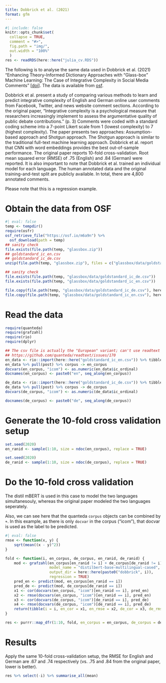```yaml
---
title: Dobbrick et al. (2021)
format: gfm
---
```


```r
#| include: false
knitr::opts_chunk$set(
  collapse = TRUE,
  comment = "#>",
  fig.path = "img/",
  out.width = "100%"
  )
res <- readRDS(here::here("julia_cv.RDS"))
```

The following is to analyse the same data used in Dobbrick et al. (2021) "Enhancing Theory-Informed Dictionary Approaches with “Glass-box” Machine Learning: The Case of Integrative Complexity in Social Media Comments" [[doi](https://doi.org/10.1080/19312458.2021.1999913)]. The data is available from [osf](https://doi.org/10.17605/OSF.IO/578MG).

Dobbrick et al. present a study of comparing various methods to learn and predict integrative complexity of English and German online user comments from Facebook, Twitter, and news website comment sections. According to the original paper, "Integrative complexity is a psychological measure that researchers increasingly implement to assess the argumentative quality of public debate contributions." (p. 3) Comments were coded with a standard coding scheme into a 7-point Likert scale from 1 (lowest complexity) to 7 (highest complexity). The paper presents two approaches: Assumption-based approach and Shotgun approach. The Shotgun approach is similar to the traditional full-text machine learning approach. Dobbrick et al. report that CNN with word embeddings provides the best out-of-sample performance. The original paper reports 10-fold cross-validation. Root mean squared error (RMSE) of .75 (English) and .84 (German) were reported. It is also important to note that Dobbrick et al. trained an individual model for each language. The human annotated data and the original training-and-test split are publicly available. In total, there are 4,800 annotated comments.

Please note that this is a regression example.

# Obtain the data from OSF

```r
#| eval: false
temp <- tempdir()
require(osfr)
osf_retrieve_file("https://osf.io/m6a9n") %>%
  osf_download(path = temp)
## sanity check
file.exists(file.path(temp, "glassbox.zip"))
## goldstandard_ic_en.csv
## goldstandard_ic_de.csv
unzip(file.path(temp, "glassbox.zip"), files = c("glassbox/data/goldstandard_ic_de.csv", "glassbox/data/goldstandard_ic_en.csv"), exdir = temp)

## sanity check
file.exists(file.path(temp, "glassbox/data/goldstandard_ic_de.csv"))
file.exists(file.path(temp, "glassbox/data/goldstandard_ic_en.csv"))

file.copy(file.path(temp, "glassbox/data/goldstandard_ic_de.csv"), here::here("goldstandard_ic_de.csv"))
file.copy(file.path(temp, "glassbox/data/goldstandard_ic_en.csv"), here::here("goldstandard_ic_en.csv"))
```

# Read the data

```r
require(quanteda)
require(grafzahl)
require(rio)
require(dplyr)

## The csv file is actually the "European" variant; can't use readtext
## https://github.com/quanteda/readtext/issues/170
en_data <- rio::import(here::here("goldstandard_ic_en.csv")) %>% tibble::as_tibble() %>% filter(!is_redacted & main_language == "en" & WC > 0)
en_data %>% pull(post) %>% corpus -> en_corpus
docvars(en_corpus, "icom") <- as.numeric(en_data$ic_ordinal)
docnames(en_corpus) <- paste0("en", seq_along(en_corpus))

de_data <- rio::import(here::here("goldstandard_ic_de.csv")) %>% tibble::as_tibble() %>% filter(!is_redacted & main_language == "de" & WC > 0)
de_data %>% pull(post) %>% corpus -> de_corpus
docvars(de_corpus, "icom") <- as.numeric(de_data$ic_ordinal)

docnames(de_corpus) <- paste0("de", seq_along(de_corpus))
```

# Generate the 10-fold cross validation setup

```r
set.seed(2020)
en_ranid <- sample(1:10, size = ndoc(en_corpus), replace = TRUE)

set.seed(2020)
de_ranid <- sample(1:10, size = ndoc(de_corpus), replace = TRUE)
```

# Do the 10-fold cross validation

The distil mBERT is used in this case to model the two languages simultanesouly, whereas the original paper modeled the two languages seperately.

Also, we can see here that the quanteda `corpus` objects can be combined by `+`. In this example, as there is only `docvar` in the corpus ("icom"), that docvar is used as the label to be predicted.

```r
#| eval: false
rmse <- function(x, y) {
    sqrt(mean((x - y)^2))
}

fold <- function(i, en_corpus, de_corpus, en_ranid, de_ranid) {
    mod <- grafzahl(en_corpus[en_ranid != i] + de_corpus[de_ranid != i],
                    model_name = "distilbert-base-multilingual-cased",
                    output_dir = here::here(paste0("dobbrick", i)),
                    regression = TRUE)
    pred_en <- predict(mod, en_corpus[en_ranid == i])
    pred_de <- predict(mod, de_corpus[de_ranid == i])
    x1 <- cor(docvars(en_corpus, "icom")[en_ranid == i], pred_en)
    x2 <- rmse(docvars(en_corpus, "icom")[en_ranid == i], pred_en)
    x3 <- cor(docvars(de_corpus, "icom")[de_ranid == i], pred_de)
    x4 <- rmse(docvars(de_corpus, "icom")[de_ranid == i], pred_de)
    return(tibble(i = i, en_cor = x1, en_rmse = x2, de_cor = x3, de_rmse = x4))
}

res <- purrr::map_dfr(1:10, fold, en_corpus = en_corpus, de_corpus = de_corpus, en_ranid = en_ranid, de_ranid = de_ranid)
```

# Results

Apply the same 10-fold cross-validation setup, the RMSE for English and German are .67 and .74 respectively (vs. .75 and .84 from the original paper, lower is better).

```r
res %>% select(-i) %>% summarise_all(mean)
```
